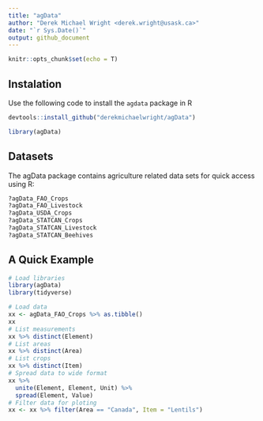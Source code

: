 ```yaml
---
title: "agData"
author: "Derek Michael Wright <derek.wright@usask.ca>"
date: "`r Sys.Date()`"
output: github_document
---
```


```r
knitr::opts_chunk$set(echo = T)
```

## Instalation

Use the following code to install the `agdata` package in R

```r
devtools::install_github("derekmichaelwright/agData")
```

```r
library(agData)

```

## Datasets

The agData package contains agriculture related data sets for quick access using R:

```r
?agData_FAO_Crops
?agData_FAO_Livestock
?agData_USDA_Crops
?agData_STATCAN_Crops
?agData_STATCAN_Livestock
?agData_STATCAN_Beehives
```

## A Quick Example

```r
# Load libraries
library(agData)
library(tidyverse)
```

```r
# Load data
xx <- agData_FAO_Crops %>% as.tibble()
xx
# List measurements
xx %>% distinct(Element)
# List areas
xx %>% distinct(Area)
# List crops
xx %>% distinct(Item)
# Spread data to wide format
xx %>% 
  unite(Element, Element, Unit) %>%
  spread(Element, Value)
# Filter data for ploting
xx <- xx %>% filter(Area == "Canada", Item = "Lentils")
```

